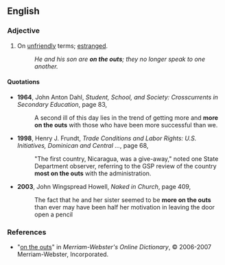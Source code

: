 ==English==

===Adjective===
{{en-adj|pos=[[on]] [[the]] [[outs]]}}

# {{chiefly|US|idiom}} On [[unfriendly]] terms; [[estranged]].
#:''He and his son are '''on the outs'''; they no longer speak to one another.''

====Quotations====
*'''1964''', John Anton Dahl, ''Student, School, and Society: Crosscurrents in Secondary Education'', page 83,
*:A second ill of this day lies in the trend of getting more and '''more on the outs''' with those who have been more successful than we.
*'''1998''', Henry J. Frundt, ''Trade Conditions and Labor Rights: U.S. Initiatives, Dominican and Central ...'', page 68,
*:"The first country, Nicaragua, was a give-away," noted one State Department observer, referring to the GSP review of the country '''most on the outs''' with the administration.
*'''2003''', John Wingspread Howell, ''Naked in Church'', page 409,
*:The fact that he and her sister seemed to be '''more on the outs''' than ever may have been half her motivation in leaving the door open a pencil

===References===
*"[http://www.m-w.com/cgi-bin/dictionary?book=Dictionary&va=on+the+outs on the outs]" in ''Merriam-Webster's Online Dictionary'', © 2006-2007 Merriam-Webster, Incorporated.